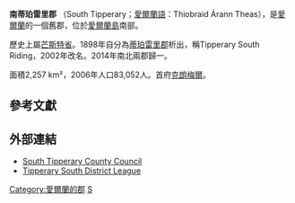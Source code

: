 {{Link style|time=2015-12-13T12:44:36+00:00}}
{{Infobox settlement
|settlement_type        = 郡
|name                   = 南蒂珀雷里
|other_name             = <small>''Tiobraid Árann Theas''</small>
|image_shield           = 
|motto = ''Vallis Aurea Siurensis''{{spaces|2}}<small>([[Latin_language|Latin]])</small><br>"The Golden Vale of the [[River_Suir|Suir]]"
|image_map              = South Tipperary in Ireland.svg
|area_total_km2         = 2257
|seat_type              = [[郡治|郡治]]
|seat                   = [[克倫梅爾|克倫梅爾]]
|blank_name_sec1        = {{tsl|en|Vehicle registration plates of Ireland|愛爾蘭車輛牌照|車輛牌照}}
|blank_info_sec1        = TS
|population_total       = 88433
|population_as_of       = 2011
|government_type        = [[:en:South_Tipperary_County_Council|郡議會]]
|subdivision_type       = [[世界地理索引|國家]]
|subdivision_name       = [[愛爾蘭共和國|愛爾蘭]]
|subdivision_type1      = [[愛爾蘭省份|省份]]
|subdivision_name1      = [[芒斯特省|芒斯特]]
|website                = {{URL|www.southtipperary.ie}}
}}
'''南蒂珀雷里郡''' （South Tipperary；[[愛爾蘭語|愛爾蘭語]]：Thiobraid Árann Theas），是[[愛爾蘭共和國|愛爾蘭]]的一個舊郡，位於[[愛爾蘭島|愛爾蘭島]]南部。

歷史上屬[[芒斯特省|芒斯特省]]。1898年自分為[[蒂珀雷里郡|蒂珀雷里郡]]析出，稱Tipperary South Riding，2002年改名。2014年南北兩郡歸一。

面積2,257 km²，2006年人口83,052人。首府[[克朗梅爾|克朗梅爾]]。

==參考文獻==
{{Reflist}}

== 外部連結 ==
* [http://www.southtippcoco.ie South Tipperary County Council]{{Wayback|url=http://www.southtippcoco.ie/ |date=20140524092720 }}
* [http://www.tsdl.ie Tipperary South District League]{{Wayback|url=http://www.tsdl.ie/ |date=20190117081247 }}

{{愛爾蘭行政區劃}}
[[Category:愛爾蘭的郡|Category:愛爾蘭的郡]]
[[Category:愛爾蘭行政區劃|S]]